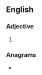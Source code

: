 ==English==

===Adjective===
{{head|en|adjective comparative form}}

# {{en-comparative of|ancient}}

===Anagrams===
* {{anagrams|en|nectarine}}